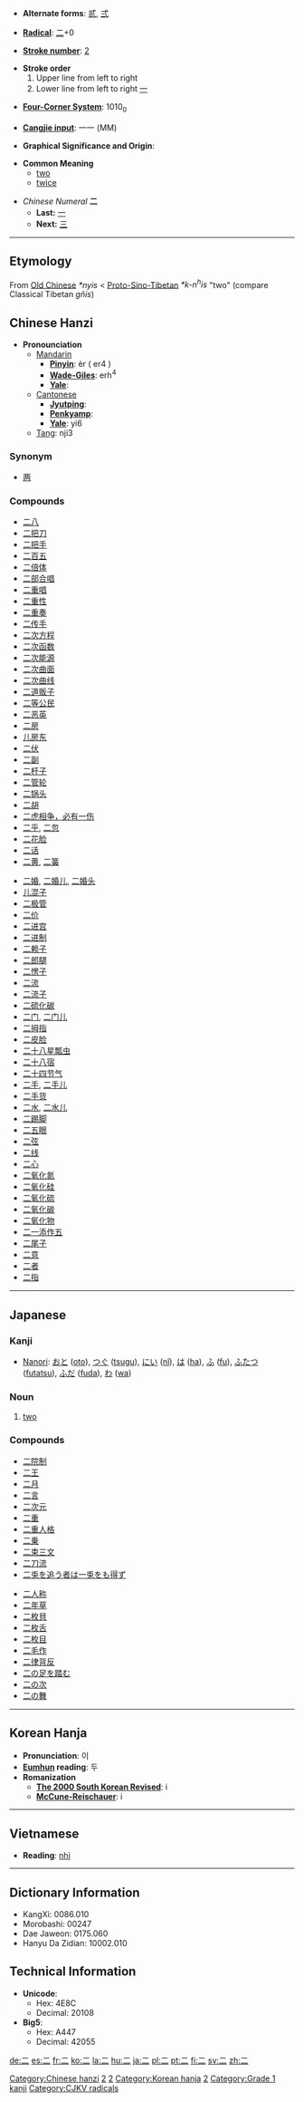 * '''Alternate forms''': [[贰]], [[弍]]

* '''[[Wiktionary:Chinese radical index| Radical]]''': [[Wiktionary:Chinese radical index 二|二]]+0

* '''[[Wiktionary:Chinese total strokes index|Stroke number]]''': [[Wiktionary:Chinese total strokes index 2|2]]

* '''Stroke order'''
*# Upper line from left to right
*# Lower line from left to right [[一]]

* '''[[Wiktionary:Chinese four corner index|Four-Corner System]]''': 1010<sub>0</sub>

* '''[[Wiktionary:Chinese Cangjie index|Cangjie input]]''': 一一 (MM)

* '''Graphical Significance and Origin''': 

* '''Common Meaning'''
** [[two]]
** [[twice]]

*''Chinese Numeral'' '''二'''
**'''Last:''' [[一]]
**'''Next:''' [[三]]

----

== Etymology ==

From [[Old Chinese]] ''*nyis'' < [[Proto-Sino-Tibetan]] ''*k-n<sup>h</sup>is'' "two" (compare Classical Tibetan ''gñis'')

== Chinese Hanzi ==

*'''Pronounciation '''
**[[Mandarin]]
***'''[[Pinyin]]''': èr ( er4 )
***'''[[Wade-Giles]]''': erh<sup>4</sup>
***'''[[Yale]]''': 
**[[Cantonese]]
***'''[[Jyutping]]''': 
***'''[[Penkyamp]]''':
***'''[[Yale]]''': yi6
**[[Tang]]: nji3

===Synonym===
*[[两]]

===Compounds===
{{top}}
*[[二八]]
*[[二把刀]]
*[[二把手]]
*[[二百五]]
*[[二倍体]]
*[[二部合唱]]
*[[二重唱]]
*[[二重性]]
*[[二重奏]]
*[[二传手]]
*[[二次方程]]
*[[二次函数]]
*[[二次能源]]
*[[二次曲面]]
*[[二次曲线]]
*[[二道贩子]]
*[[二等公民]]
*[[二恶英]]
*[[二房]]
*[[儿房东]]
*[[二伏]]
*[[二副]]
*[[二杆子]]
*[[二管轮]]
*[[二锅头]]
*[[二胡]]
*[[二虎相争，必有一伤]]
*[[二乎]], [[二忽]]
*[[二花脸]]
*[[二话]]
*[[二黄]], [[二簧]]
{{mid}}
*[[二婚]], [[二婚儿]], [[二婚头]]
*[[儿混子]]
*[[二极管]]
*[[二价]]
*[[二进宫]]
*[[二进制]]
*[[二赖子]]
*[[二郎腿]]
*[[二愣子]]
*[[二流]]
*[[二流子]]
*[[二硫化碳]]
*[[二门]], [[二门儿]]
*[[二拇指]]
*[[二皮脸]]
*[[二十八星瓢虫]]
*[[二十八宿]]
*[[二十四节气]]
*[[二手]], [[二手儿]]
*[[二手货]]
*[[二水]], [[二水儿]]
*[[二踢脚]]
*[[二五眼]]
*[[二弦]]
*[[二线]]
*[[二心]]
*[[二氧化氮]]
*[[二氧化硅]]
*[[二氧化硫]]
*[[二氧化碳]]
*[[二氧化物]]
*[[二一添作五]]
*[[二尾子]]
*[[二意]]
*[[二者]]
*[[二指]]
{{bottom}}

----

==Japanese==
===Kanji===
{{kanji|[[に]] ([[ni]]), [[じ]] ([[ji]])|[[ふた]] ([[futa]]), [[ふたたび|ふたた{び}]] (futata{bi}), [[ふたつ|ふた{つ}]] (futa{tsu})}}
*[[Nanori]]: [[おと]] ([[oto]]), [[つぐ]] ([[tsugu]]), [[にい]] ([[nî]]), [[は]] ([[ha]]), [[ふ]] ([[fu]]), [[ふたつ]] ([[futatsu]]), [[ふだ]] ([[fuda]]), [[わ]] ([[wa]])
===Noun===
{{janoun|に|ni}}
# [[two]]
===Compounds===
{{top}}
*[[二院制]]
*[[二王]]
*[[二月]]
*[[二言]]
*[[二次元]]
*[[二重]]
*[[二重人格]]
*[[二乗]]
*[[二束三文]]
*[[二刀流]]
*[[二兎を追う者は一兎をも得ず]]
{{mid}}
*[[二人称]]
*[[二年草]]
*[[二枚貝]]
*[[二枚舌]]
*[[二枚目]]
*[[二毛作]]
*[[二律背反]]
*[[二の足を踏む]]
*[[二の次]]
*[[二の舞]]
{{bottom}}

----

== Korean Hanja ==

* '''Pronunciation''': 이
* '''[[Eumhun]] reading''': 두
* '''Romanization'''
** '''[[The 2000 South Korean Revised Romanization|The 2000 South Korean Revised]]''': i
** '''[[McCune-Reischauer]]''': i

----

== Vietnamese ==

* '''Reading''': [[nhì]]

----

== Dictionary Information ==

* KangXi: 0086.010
* Morobashi: 00247
* Dae Jaweon: 0175.060
* Hanyu Da Zidian: 10002.010

== Technical Information ==

* '''Unicode''':
** Hex: 4E8C
** Decimal: 20108
* '''Big5''':
** Hex: A447
** Decimal: 42055

[[Category:Chinese hanzi]]
[[Category:Chinese numbers|2]]
[[Category:Japanese numbers| 2]]
[[Category:Korean hanja]]
[[Category:Korean numbers|2]]
[[Category:Grade 1 kanji]]
[[Category:CJKV radicals]]

[[de:二]]
[[es:二]]
[[fr:二]]
[[ko:二]]
[[la:二]]
[[hu:二]]
[[ja:二]]
[[pl:二]]
[[pt:二]]
[[fi:二]]
[[sv:二]]
[[zh:二]]
